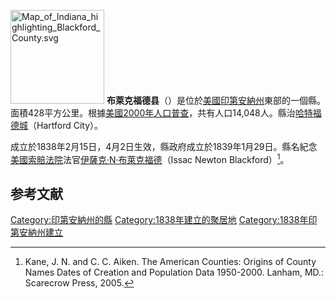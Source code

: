 {{noteTA
|G1=USState
}}
[[File:Map_of_Indiana_highlighting_Blackford_County.svg|150px]]
'''布萊克福德县'''（{{lang-en|Blackford County}}）是位於[[美國|美國]][[印第安納州|印第安納州]]東部的一個縣。面積428平方公里。根據[[美國2000年人口普查|美國2000年人口普查]]，共有人口14,048人。縣治[[哈特福德城_(印第安納州)|哈特福德城]]（Hartford City）。

成立於1838年2月15日，4月2日生效，縣政府成立於1839年1月29日。縣名紀念[[美國索賠法院|美國索賠法院]]法官[[伊薩克·N·布萊克福德|伊薩克·N·布萊克福德]]（Issac Newton Blackford）<ref>Kane, J. N. and C. C. Aiken. The American Counties: Origins of County Names Dates of Creation and Population Data 1950-2000. Lanham, MD.: Scarecrow Press, 2005.</ref>。

==参考文献==
{{Reflist}}

{{印第安納州}}
{{布萊克福德縣 (印地安納州)}}
{{Authority control}}

{{DEFAULTSORT:Blackford County}}
[[Category:印第安納州的縣|Category:印第安納州的縣]]
[[Category:1838年建立的聚居地|Category:1838年建立的聚居地]]
[[Category:1838年印第安納州建立|Category:1838年印第安納州建立]]
